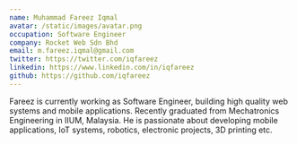 ```yaml
---
name: Muhammad Fareez Iqmal
avatar: /static/images/avatar.png
occupation: Software Engineer
company: Rocket Web Sdn Bhd
email: m.fareez.iqmal@gmail.com
twitter: https://twitter.com/iqfareez
linkedin: https://www.linkedin.com/in/iqfareez
github: https://github.com/iqfareez
---
```


Fareez is currently working as Software Engineer, building high quality web systems and mobile applications. Recently graduated from Mechatronics Engineering in IIUM, Malaysia. He is passionate about developing mobile applications, IoT systems, robotics, electronic projects, 3D printing etc.
